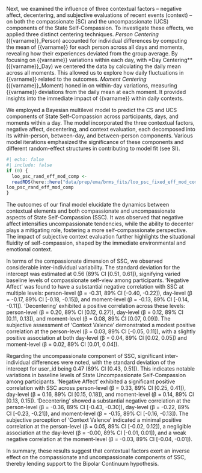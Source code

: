 Next, we examined the influence of three contextual factors -- negative affect, decentering, and subjective evaluations of recent events (context) -- on both the compassionate (SC) and the uncompassionate (UCS) components of the State Self-Compassion. To investigate these effects, we applied three distinct centering techniques. *Person Centering* ({{varname}}_Person) accounted for individual differences by computing the mean of {{varname}} for each person across all days and moments, revealing how their experiences deviated from the group average. By focusing on {{varname}} variations within each day, with *Day Centering** ({{varname}}_Day) we centered the data by calculating the daily mean across all moments. This allowed us to explore how daily fluctuations in {{varname}} related to the outcomes. *Moment Centering* ({{varname}}_Moment) honed in on within-day variations, measuring {{varname}} deviations from the daily mean at each moment. It provided insights into the immediate impact of {{varname}} within daily contexts. 

We employed a Bayesian multilevel model to predict the CS and UCS components of State Self-Compassion across participants, days, and moments within a day. The model incorporated the three contextual factors, negative affect, decentering, and context evaluation, each decomposed into its within-person, between-day, and between-person components. Various model iterations emphasized the significance of these components and different random-effect structures in contributing to model fit (see SI).

```r
#| echo: false
#| include: false
if (0) {
  loo_psc_rand_eff_mod_comp <-
  readRDS(here::here("data/prep/ema/brms_fits/loo_psc_fixed_eff_mod_comp.rds"))
loo_psc_rand_eff_mod_comp
}
```

The outcomes of our final model elucidate the dynamics between contextual elements and both compassionate and uncompassionate aspects of State Self-Compassion (SSC). It was observed that negative affect intensifies uncompassionate tendencies, while the ability to decenter plays a mitigating role, fostering a more self-compassionate perspective. The impact of subjective context evaluation further highlights the situational fluidity of self-compassion, shaped by the immediate environmental and emotional context.

In terms of the compassionate dimension of SSC, we observed considerable inter-individual variability. The standard deviation for the intercept was estimated at 0.56 (89% CI [0.51, 0.61]), signifying varied baseline levels of compassionate self-view among participants. 'Negative Affect' was found to have a substantial negative correlation with SSC at multiple levels: person-level (β = -0.31, 89% CI [-0.40, -0.22]), day-level (β = -0.17, 89% CI [-0.18, -0.15]), and moment-level (β = -0.13, 89% CI [-0.14, -0.11]). 'Decentering' exhibited a positive correlation across these levels: person-level (β = 0.20, 89% CI [0.12, 0.27]), day-level (β = 0.12, 89% CI [0.11, 0.13]), and moment-level (β = 0.08, 89% CI [0.07, 0.09]). The subjective assessment of 'Context Valence' demonstrated a modest positive correlation at the person-level (β = 0.03, 89% CI [-0.05, 0.11]), with a slightly positive association at both day-level (β = 0.04, 89% CI [0.02, 0.05]) and moment-level (β = 0.02, 89% CI [0.01, 0.04]).

Regarding the uncompassionate component of SSC, significant inter-individual differences were noted, with the standard deviation of the intercept for user_id being 0.47 (89% CI [0.43, 0.51]). This indicates notable variations in baseline levels of State Uncompassionate Self-Compassion among participants. 'Negative Affect' exhibited a significant positive correlation with SSC across person-level (β = 0.33, 89% CI [0.25, 0.41]), day-level (β = 0.16, 89% CI [0.15, 0.18]), and moment-level (β = 0.14, 89% CI [0.13, 0.15]). 'Decentering' showed a substantial negative correlation at the person-level (β = -0.36, 89% CI [-0.43, -0.30]), day-level (β = -0.22, 89% CI [-0.23, -0.21]), and moment-level (β = -0.15, 89% CI [-0.16, -0.13]). The subjective perception of 'Context Valence' indicated a minimal positive correlation at the person-level (β = 0.05, 89% CI [-0.02, 0.12]), a negligible association at the day-level (β = -0.00, 89% CI [-0.01, 0.01]), and a weak negative correlation at the moment-level (β = -0.03, 89% CI [-0.04, -0.01]).

In summary, these results suggest that contextual factors exert an inverse effect on the compassionate and uncompassionate components of SSC, thereby lending support to the Bipolar Continuum hypothesis.


